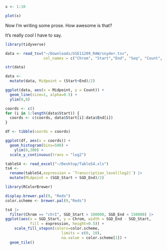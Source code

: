 
```r
x <- 1:10
```

```r
plot(x)
```

Now I'm writing some prose.  How awesome is that?

It's really cool I have to say.

```r
library(tidyverse)
```

```r
data <- read_tsv("~/Downloads/GSE11209_RAW/snyder.tsv", 
                 col_names = c("Chrom", "Start","End", "Seq", "Count", "Strand"))
```

```r
str(data)
```

```r
data <- 
  mutate(data, Midpoint = (Start+End)/2)
```

```r
ggplot(data, aes(x = Midpoint, y = Count)) + 
  geom_line(size=1, alpha=0.5) + 
  ylim(0,8)
```

```r
coords <- c()
for (i in 1:length(data$Start)) {
  coords <- c(coords, data$Start[i]:data$End[i])
}
```

```r
df <- tibble(coords = coords)

ggplot(df, aes(x = coords)) + 
  geom_histogram(bins=500) + 
    ylim(0,300) +
  scale_y_continuous(trans = "log2") 

```

```r
tableS4 <- read_excel("~/Desktop/TableS4.xls")
ts4 <- 
  rename(tableS4,expression = `Transcription_level(log2)`) |>
  mutate(Midpoint = (SGD_Start + SGD_End)/2)
```

```r
library(RColorBrewer)

display.brewer.pal(9, "Reds")  
color.scheme <- brewer.pal(9,"Reds")
```


```r
ts4 |>
  filter(Chrom == "chrI", SGD_Start > 100000, SGD_End < 150000) |>
ggplot(aes(x = SGD_Start, y = Chrom, width = SGD_End - SGD_Start, 
           fill = expression, height=0.5)) + 
    scale_fill_stepsn(colors=color.scheme,
                         limits = c(0, 10),
                         na.value = color.scheme[1]) +
  geom_tile()
```


